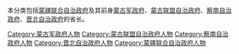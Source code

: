 本分类包括[[蒙疆联合自治政府|蒙疆联合自治政府]]及其前身[[蒙古军政府|蒙古军政府]]、[[蒙古联盟自治政府|蒙古联盟自治政府]]、[[察南自治政府|察南自治政府]]、[[晋北自治政府|晋北自治政府]]的省长。

[[Category:蒙古军政府人物|Category:蒙古军政府人物]]
[[Category:蒙古联盟自治政府人物|Category:蒙古联盟自治政府人物]]
[[Category:察南自治政府人物|Category:察南自治政府人物]]
[[Category:晋北自治政府人物|Category:晋北自治政府人物]]
[[Category:蒙疆联合自治政府人物|Category:蒙疆联合自治政府人物]]
